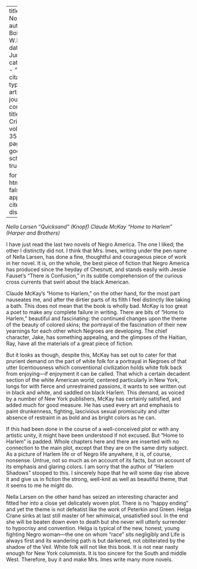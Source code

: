 
---
title: 'Two Novels'
author: Du Bois, W.E.B.
date: Jun. 1928
categories: 
  - ""
citation: 
  type: article-journal
  container-title: The Crisis
  volume: 35
  issue: 6
  page: 202
google-scholar: true

format:
  html:
    toc: false
    appendix-cite-as: display
---


 *Nella Larsen "Quicksand" (Knopf) Claude McKay "Home to Harlem" (Harper and Brothers)*

I have just read the last two novels of Negro America. The one I liked; the other I distinctly did not. I think that Mrs. Imes, writing under the pen name of Nella Larsen, has done a fine, thoughtful and courageous piece of work in her novel. It is, on the whole, the best piece of fiction that Negro America has produced since the heyday of Chesnutt, and stands easily with Jessie Fauset's "There is Confusion," in its subtle comprehension of the curious cross currents that swirl about the black American. 

Claude McKay's "Home to Harlem," on the other hand, for the most part nauseates me, and after the dirtier parts of its filth I feel distinctly like taking a bath. This does not mean that the book is wholly bad. McKay is too great a poet to make any complete failure in writing. There are bits of "Home to Harlem," beautiful and fascinating: the continued changes upon the theme of the beauty of colored skins; the portrayal of the fascination of their new yearnings for each other which Negroes are developing. The chief character, Jake, has something appealing, and the glimpses of the Haitian, Ray, have all the materials of a great piece of fiction. 

But it looks as though, despite this, McKay has set out to cater for that prurient demand on the part of white folk for a portrayal in Negroes of that utter licentiousness which conventional civilization holds white folk back from enjoying---if enjoyment it can be called. That which a certain decadent section of the white American world, centered particularly in New York, longs for with fierce and unrestrained passions, it wants to see written out in black and white, and saddled on black Harlem. This demand, as voiced by a number of New York publishers, McKay has certainly satisfied, and added much for good measure. He has used every art and emphasis to paint drunkenness, fighting, lascivious sexual promiscuity and utter absence of restraint in as bold and as bright colors as he can. 

If this had been done in the course of a well-conceived plot or with any artistic unity, it might have been understood if not excused. But "Home to Harlem" is padded. Whole chapters here and there are inserted with no connection to the main plot, except that they are on the same dirty subject. As a picture of Harlem life or of Negro life anywhere, it is, of course, nonsense. Untrue, not so much as on account of its facts, but on account of its emphasis and glaring colors. I am sorry that the author of "Harlem Shadows" stooped to this. I sincerely hope that he will some day rise above it and give us in fiction the strong, well-knit as well as beautiful theme, that it seems to me he might do. 

Nella Larsen on the other hand has seized an interesting character and fitted her into a close yet delicately woven plot. There is no "happy ending" and yet the theme is not defeatist like the work of Peterkin and Green. Helga Crane sinks at last still master of her whimsical, unsatisfied soul. In the end she will be beaten down even to death but she never will utterly surrender to hypocrisy and convention. Helga is typical of the new, honest, young fighting Negro woman---the one on whom "race" sits negligibly and Life is always first and its wandering path is but darkened, not obliterated by the shadow of the Veil. White folk will not like this book. It is not near nasty enough for New York columnists. It is too sincere for the South and middle West. Therefore, buy it and make Mrs. Imes write many more novels. 

